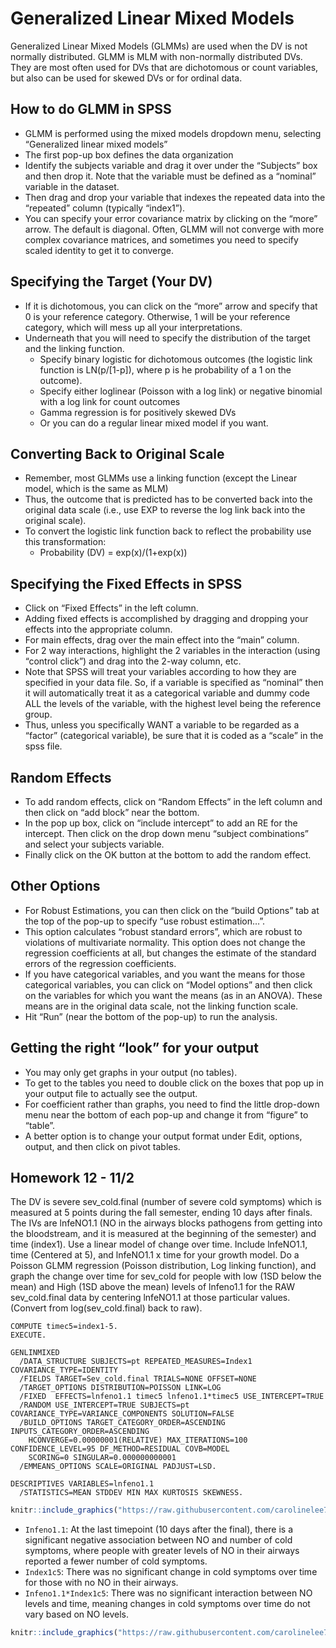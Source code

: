# Generalized Linear Mixed Models 

Generalized Linear Mixed Models (GLMMs) are used when the DV is not normally distributed. GLMM is MLM with non-normally distributed DVs. They are most often used for DVs that are dichotomous or count variables, but also can be used for skewed DVs or for ordinal data.

## How to do GLMM in SPSS

- GLMM is performed using the mixed models dropdown menu, selecting "Generalized linear mixed models"
- The first pop-up box defines the data organization
- Identify the subjects variable and drag it over under the "Subjects" box and then drop it. Note that the variable must be defined as a "nominal" variable in the dataset.
- Then drag and drop your variable that indexes the repeated data into the "repeated" column (typically "index1").
- You can specify your error covariance matrix by clicking on the "more" arrow. The default is diagonal. Often, GLMM will not converge with more complex covariance matrices, and sometimes you need to specify scaled identity to get it to converge.

## Specifying the Target (Your DV)

- If it is dichotomous, you can click on the "more" arrow and specify that 0 is your reference category. Otherwise, 1 will be your reference category, which will mess up all your interpretations.
- Underneath that you will need to specify the distribution of the target and the linking function.
  * Specify binary logistic for dichotomous outcomes (the logistic link function is LN(p/[1-p]), where p is he probability of a 1 on the outcome).
  * Specify either loglinear (Poisson with a log link) or negative binomial with a log link for count outcomes
  * Gamma regression is for positively skewed DVs
  * Or you can do a regular linear mixed model if you want.

## Converting Back to Original Scale

- Remember, most GLMMs use a linking function (except the Linear model, which is the same as MLM)
- Thus, the outcome that is predicted has to be converted back into the original data scale (i.e., use EXP to reverse the log link back into the original scale). 
- To convert the logistic link function back to reflect the probability use this transformation:
  * Probability (DV) = exp(x)/(1+exp(x))

## Specifying the Fixed Effects in SPSS 

- Click on "Fixed Effects" in the left column. 
- Adding fixed effects is accomplished by dragging and dropping your effects into the appropriate column. 
- For main effects, drag over the main effect into the "main" column. 
- For 2 way interactions, highlight the 2 variables in the interaction (using "control click") and drag into the 2-way column, etc.
- Note that SPSS will treat your variables according to how they are specified in your data file. So, if a variable is specified as "nominal" then it will automatically treat it as a categorical variable and dummy code ALL the levels of the variable, with the highest level being the reference group. 
- Thus, unless you specifically WANT a variable to be regarded as a "factor" (categorical variable), be sure that it is coded as a "scale" in the spss file.

## Random Effects 

- To add random effects, click on "Random Effects" in the left column and then click on "add block" near the bottom. 
- In the pop up box, click on "include intercept" to add an RE for the intercept. Then click on the drop down menu "subject combinations" and select your subjects variable. 
- Finally click on the OK button at the bottom to add the random effect.

## Other Options

- For Robust Estimations, you can then click on the "build Options" tab at the top of the pop-up to specify "use robust estimation…". 
- This option calculates "robust standard errors", which are robust to violations of multivariate normality. This option does not change the regression coefficients at all, but changes the estimate of the standard errors of the regression coefficients.
- If you have categorical variables, and you want the means for those categorical variables, you can click on "Model options" and then click on the variables for which you want the means (as in an ANOVA). These means are in the original data scale, not the linking function scale.
- Hit "Run" (near the bottom of the pop-up) to run the analysis.

## Getting the right "look" for your output

- You may only get graphs in your output (no tables). 
- To get to the tables you need to double click on the boxes that pop up in your output file to actually see the output. 
- For coefficient rather than graphs, you need to find the little drop-down menu near the bottom of each pop-up and change it from "figure" to "table".
- A better option is to change your output format under Edit, options, output, and then click on pivot tables.

## Homework 12 - 11/2

The DV is severe sev_cold.final (number of severe cold symptoms) which is measured at 5 points during the fall semester, ending 10 days after finals. The IVs are lnfeNO1.1 (NO in the airways blocks pathogens from getting into the bloodstream, and it is measured at the beginning of the semester) and time (index1). Use a linear model of change over time. Include lnfeNO1.1, time (Centered at 5), and lnfeNO1.1 x time for your growth model. Do a Poisson GLMM regression (Poisson distribution, Log linking function), and graph the change over time for sev_cold for people with low (1SD below the mean) and High (1SD above the mean) levels of lnfeno1.1 for the RAW sev_cold.final data by centering lnfeNO1.1 at those particular values. (Convert from log(sev_cold.final) back to raw). 

```
COMPUTE timec5=index1-5.
EXECUTE.
 
GENLINMIXED
  /DATA_STRUCTURE SUBJECTS=pt REPEATED_MEASURES=Index1 COVARIANCE_TYPE=IDENTITY
  /FIELDS TARGET=Sev_cold.final TRIALS=NONE OFFSET=NONE
  /TARGET_OPTIONS DISTRIBUTION=POISSON LINK=LOG
  /FIXED  EFFECTS=lnfeno1.1 timec5 lnfeno1.1*timec5 USE_INTERCEPT=TRUE
  /RANDOM USE_INTERCEPT=TRUE SUBJECTS=pt COVARIANCE_TYPE=VARIANCE_COMPONENTS SOLUTION=FALSE
  /BUILD_OPTIONS TARGET_CATEGORY_ORDER=ASCENDING INPUTS_CATEGORY_ORDER=ASCENDING
    HCONVERGE=0.00000001(RELATIVE) MAX_ITERATIONS=100 CONFIDENCE_LEVEL=95 DF_METHOD=RESIDUAL COVB=MODEL
    SCORING=0 SINGULAR=0.000000000001
  /EMMEANS_OPTIONS SCALE=ORIGINAL PADJUST=LSD.
  
DESCRIPTIVES VARIABLES=lnfeno1.1
  /STATISTICS=MEAN STDDEV MIN MAX KURTOSIS SKEWNESS.
```

```r
knitr::include_graphics("https://raw.githubusercontent.com/carolinelee78/mlmbookdown/main/_figures/IMG91.png") 
```

- `Infeno1.1`: At the last timepoint (10 days after the final), there is a significant negative association between NO and number of cold symptoms, where people with greater levels of NO in their airways reported a fewer number of cold symptoms.
- `Index1c5`: There was no significant change in cold symptoms over time for those with no NO in their airways.
- `Infeno1.1*Index1c5`: There was no significant interaction between NO levels and time, meaning changes in cold symptoms over time do not vary based on NO levels.

```r
knitr::include_graphics("https://raw.githubusercontent.com/carolinelee78/mlmbookdown/main/_figures/IMG92.png") 
```


 




 